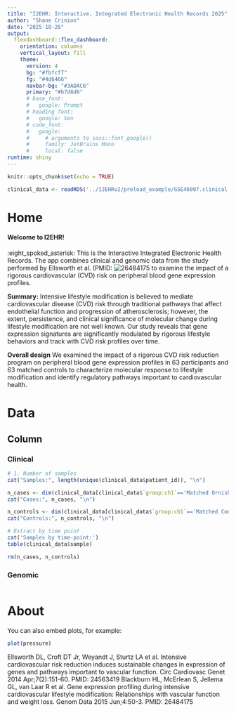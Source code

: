 ```yaml
---
title: "I2EHR: Interactive, Integrated Electronic Health Records 2025"
author: "Shane Crinion"
date: "2025-10-26"
output: 
  flexdashboard::flex_dashboard:
    orientation: columns
    vertical_layout: fill
    theme:
      version: 4
      bg: "#fbfcf7"
      fg: "#4d6466"
      navbar-bg: "#3ADAC6"
      primary: "#b7d8d6"
      # base_font: 
      #   google: Prompt
      # heading_font:
      #   google: Sen
      # code_font:
      #   google: 
      #     # arguments to sass::font_google() 
      #     family: JetBrains Mono
      #     local: false
runtime: shiny
---
```


```r
knitr::opts_chunk$set(echo = TRUE)
```

```r
clinical_data <- readRDS('../I2EHRv2/preload_example/GSE46097.clinical.rds')
```

Home
=====================================  

#### Welcome to I2EHR! {data-icon="dna"}

:eight_spoked_asterisk: This is the Interactive Integrated Electronic Health Records. The app combines clinical and genomic data from the study performed by 	Ellsworth et al. (PMID: ![26484175](https://www.ncbi.nlm.nih.gov/pubmed/26484175) to examine the impact of a rigorous cardiovascular (CVD) risk on peripheral blood gene expression profiles. 

**Summary:** Intensive lifestyle modification is believed to mediate cardiovascular disease (CVD) risk through traditional pathways that affect endothelial function and progression of atherosclerosis; however, the extent, persistence, and clinical significance of molecular change during lifestyle modification are not well known. Our study reveals that gene expression signatures are significantly modulated by rigorous lifestyle behaviors and track with CVD risk profiles over time.

**Overall design** 	We examined the impact of a rigorous CVD risk reduction program on peripheral blood gene expression profiles in 63 participants and 63 matched controls to characterize molecular response to lifestyle modification and identify regulatory pathways important to cardiovascular health.


Data
=====================================  

   
Column {.tabset}
-------------------------------------
   
### Clinical

```r
# 1. Number of samples
cat("Samples:", length(unique(clinical_data$patient_id)), "\n")

n_cases <- dim(clinical_data[clinical_data$`group:ch1`=='Matched Ornish Participant',])[1] / 3 # 3 samples per patient
cat("Cases:", n_cases, "\n")

n_controls <- dim(clinical_data[clinical_data$`group:ch1`=='Matched Control Group',])[1] / 3 # 3 samples per patient
cat("Controls:", n_controls, "\n")

# Extract by time point
cat('Samples by time-point:')
table(clinical_data$sample)

rm(n_cases, n_controls)
```   
 
### Genomic
    
```r
```



About
=====================================  

You can also embed plots, for example:

```r
plot(pressure)
```

	
Ellsworth DL, Croft DT Jr, Weyandt J, Sturtz LA et al. Intensive cardiovascular risk reduction induces sustainable changes in expression of genes and pathways important to vascular function. Circ Cardiovasc Genet 2014 Apr;7(2):151-60. PMID: 24563419
Blackburn HL, McErlean S, Jellema GL, van Laar R et al. Gene expression profiling during intensive cardiovascular lifestyle modification: Relationships with vascular function and weight loss. Genom Data 2015 Jun;4:50-3. PMID: 26484175

